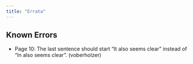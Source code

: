 ```yaml
---
title: "Errata"
---
```


## Known Errors

- Page 10: The last sentence should start "It also seems clear" instead of "In also seems clear". (voberholzer)